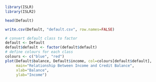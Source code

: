 ```r
library(ISLR)
library(ISLR2)

```
```r
head(Default)
```
```r
write.csv(Default, "default.csv", row.names=FALSE)
```

```r
# convert default class to factor
default <- Default
default$default <- factor(default$default)
# define colours for each class
colours <- c("blue", "red")
plot(Default$balance, Default$income, col=colours[default$default],
     main="Relationship Between Income and Credit Balance",
     xlab="Balance",
     ylab="Income")
```

